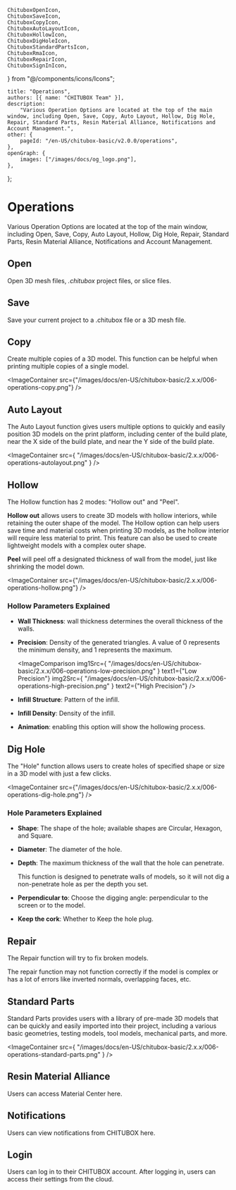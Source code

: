 	ChituboxOpenIcon,
	ChituboxSaveIcon,
	ChituboxCopyIcon,
	ChituboxAutoLayoutIcon,
	ChituboxHollowIcon,
	ChituboxDigHoleIcon,
	ChituboxStandardPartsIcon,
	ChituboxRmaIcon,
	ChituboxRepairIcon,
	ChituboxSignInIcon,
} from "@/components/icons/Icons";

	title: "Operations",
	authors: [{ name: "CHITUBOX Team" }],
	description:
		"Various Operation Options are located at the top of the main window, including Open, Save, Copy, Auto Layout, Hollow, Dig Hole, Repair, Standard Parts, Resin Material Alliance, Notifications and Account Management.",
	other: {
		pageId: "/en-US/chitubox-basic/v2.0.0/operations",
	},
	openGraph: {
		images: ["/images/docs/og_logo.png"],
	},
};

# Operations

Various Operation Options are located at the top of the main window, including Open, Save, Copy, Auto Layout, Hollow, Dig Hole, Repair, Standard Parts, Resin Material Alliance, Notifications and Account Management.

## Open

<ChituboxOpenIcon />  Open 3D mesh files, _.chitubox_ project files, or slice files.

## Save

<ChituboxSaveIcon />  Save your current project to a .chitubox file or a 3D mesh file.

## Copy

<ChituboxCopyIcon /> Create multiple copies of a 3D model. This function can be helpful when printing multiple copies of a single model.

<ImageContainer
	src={"/images/docs/en-US/chitubox-basic/2.x.x/006-operations-copy.png"}
/>

## Auto Layout

<ChituboxAutoLayoutIcon /> The Auto Layout function gives users multiple options to quickly and easily position 3D models on the print platform, including center of the build plate, near the X side of the build plate, and near the Y side of the build plate.

<ImageContainer
	src={
		"/images/docs/en-US/chitubox-basic/2.x.x/006-operations-autolayout.png"
	}
/>

## Hollow

<ChituboxHollowIcon /> The Hollow function has 2 modes: "Hollow out" and "Peel".

**Hollow out** allows users to create 3D models with hollow interiors, while retaining the outer shape of the model. The Hollow option can help users save time and material costs when printing 3D models, as the hollow interior will require less material to print. This feature can also be used to create lightweight models with a complex outer shape.

**Peel** will peel off a designated thickness of wall from the model, just like shrinking the model down.

<ImageContainer
	src={"/images/docs/en-US/chitubox-basic/2.x.x/006-operations-hollow.png"}
/>

### Hollow Parameters Explained

-   **Wall Thickness**: wall thickness determines the overall thickness of the walls.
-   **Precision**: Density of the generated triangles. A value of 0 represents the minimum density, and 1 represents the maximum.

    <ImageComparison
    	img1Src={
    		"/images/docs/en-US/chitubox-basic/2.x.x/006-operations-low-precision.png"
    	}
    	text1={"Low Precision"}
    	img2Src={
    		"/images/docs/en-US/chitubox-basic/2.x.x/006-operations-high-precision.png"
    	}
    	text2={"High Precision"}
    />
-   **Infill Structure**: Pattern of the infill.
-   **Infill Density**: Density of the infill.
-   **Animation**: enabling this option will show the hollowing process.

## Dig Hole

<ChituboxDigHoleIcon /> The "Hole" function allows users to create holes of specified shape or size in a 3D model with just a few clicks.

<ImageContainer
	src={"/images/docs/en-US/chitubox-basic/2.x.x/006-operations-dig-hole.png"}
/>

### Hole Parameters Explained

-   **Shape**: The shape of the hole; available shapes are Circular, Hexagon, and Square.
-   **Diameter**: The diameter of the hole.
-   **Depth**: The maximum thickness of the wall that the hole can penetrate.

    <Admonition type="note">
    	This function is designed to penetrate walls of models, so it will not
    	dig a non-penetrate hole as per the depth you set.
    </Admonition>

-   **Perpendicular to**: Choose the digging angle: perpendicular to the screen or to the model.
-   **Keep the cork**: Whether to Keep the hole plug.

## Repair

<ChituboxRepairIcon /> The Repair function will try to fix broken models.

<Admonition type="warning">
	The repair function may not function correctly if the model is complex or
	has a lot of errors like inverted normals, overlapping faces, etc.
</Admonition>

## Standard Parts

<ChituboxStandardPartsIcon /> Standard Parts provides users with a library of pre-made 3D models that can be quickly and easily imported into their project, including a various basic geometries, testing models, tool models, mechanical parts, and more.

<ImageContainer
	src={
		"/images/docs/en-US/chitubox-basic/2.x.x/006-operations-standard-parts.png"
	}
/>

## Resin Material Alliance

<ChituboxRmaIcon /> Users can access Material Center here.

## Notifications

Users can view notifications from CHITUBOX here.

## Login

<ChituboxSignInIcon /> Users can log in to their CHITUBOX account. After logging in, users can access their settings from the cloud.
